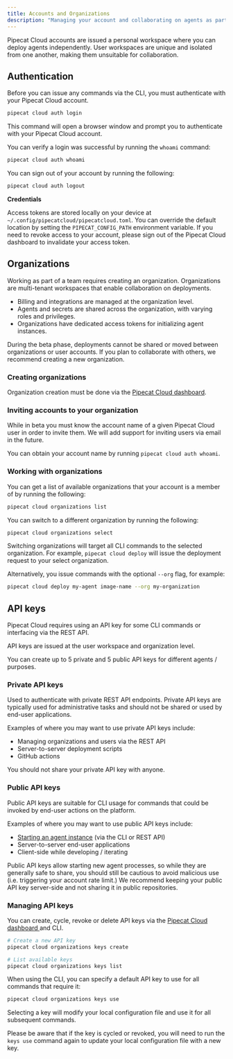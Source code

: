 ```yaml
---
title: Accounts and Organizations
description: "Managing your account and collaborating on agents as part of a team"
---
```


Pipecat Cloud accounts are issued a personal workspace where you can deploy agents independently.
User workspaces are unique and isolated from one another, making them unsuitable for collaboration.

## Authentication

Before you can issue any commands via the CLI, you must authenticate with your Pipecat Cloud account.

```bash
pipecat cloud auth login
```

This command will open a browser window and prompt you to authenticate with your Pipecat Cloud account.

You can verify a login was successful by running the `whoami` command:

```bash
pipecat cloud auth whoami
```

You can sign out of your account by running the following:

```bash
pipecat cloud auth logout
```

**Credentials**

Access tokens are stored locally on your device at `~/.config/pipecatcloud/pipecatcloud.toml`. You can override the default location by setting the `PIPECAT_CONFIG_PATH` environment variable.
If you need to revoke access to your account, please sign out of the Pipecat Cloud dashboard to invalidate your access token.

## Organizations

Working as part of a team requires creating an organization. Organizations are multi-tenant workspaces that enable collaboration on deployments.

- Billing and integrations are managed at the organization level.
- Agents and secrets are shared across the organization, with varying roles and privileges.
- Organizations have dedicated access tokens for initializing agent instances.

<Info>
  During the beta phase, deployments cannot be shared or moved between
  organizations or user accounts. If you plan to collaborate with others, we
  recommend creating a new organization.
</Info>

### Creating organizations

Organization creation must be done via the [Pipecat Cloud dashboard<Icon icon="arrow-up-right-from-square" iconType="solid" />](https://pipecat.daily.co/).

### Inviting accounts to your organization

While in beta you must know the account name of a given Pipecat Cloud user in order to invite them.
We will add support for inviting users via email in the future.

You can obtain your account name by running `pipecat cloud auth whoami`.

### Working with organizations

You can get a list of available organizations that your account is a member of by running the following:

```bash
pipecat cloud organizations list
```

You can switch to a different organization by running the following:

```bash
pipecat cloud organizations select
```

Switching organizations will target all CLI commands to the selected organization. For example, `pipecat cloud deploy` will issue the deployment request to your select organization.

Alternatively, you issue commands with the optional `--org` flag, for example:

```bash
pipecat cloud deploy my-agent image-name --org my-organization
```

## API keys

Pipecat Cloud requires using an API key for some CLI commands or interfacing via the REST API.

API keys are issued at the user workspace and organization level.

You can create up to 5 private and 5 public API keys for different agents / purposes.

### Private API keys

Used to authenticate with private REST API endpoints. Private API keys
are typically used for administrative tasks and should not be shared or used by end-user applications.

Examples of where you may want to use private API keys include:

- Managing organizations and users via the REST API
- Server-to-server deployment scripts
- GitHub actions

You should not share your private API key with anyone.

### Public API keys

Public API keys are suitable for CLI usage for commands that could be invoked by end-user actions on the platform.

Examples of where you may want to use public API keys include:

- [Starting an agent instance](./active-sessions) (via the CLI or REST API)
- Server-to-server end-user applications
- Client-side while developing / iterating

Public API keys allow starting new agent processes, so while they are generally safe to share, you should still be cautious to avoid
malicious use (i.e. triggering your account rate limit.) We recommend keeping your public API key server-side and not sharing it in public repositories.

### Managing API keys

You can create, cycle, revoke or delete API keys via the [Pipecat Cloud dashboard <Icon icon="arrow-up-right-from-square" iconType="solid" />](https://pipecat.daily.co) and CLI.

```bash
# Create a new API key
pipecat cloud organizations keys create

# List available keys
pipecat cloud organizations keys list
```

When using the CLI, you can specify a default API key to use for all commands that require it:

```bash
pipecat cloud organizations keys use
```

Selecting a key will modify your local configuration file and use it for all subsequent commands.

Please be aware that if the key is cycled or revoked, you will need to run the `keys use` command again to update your local configuration file with a new key.
